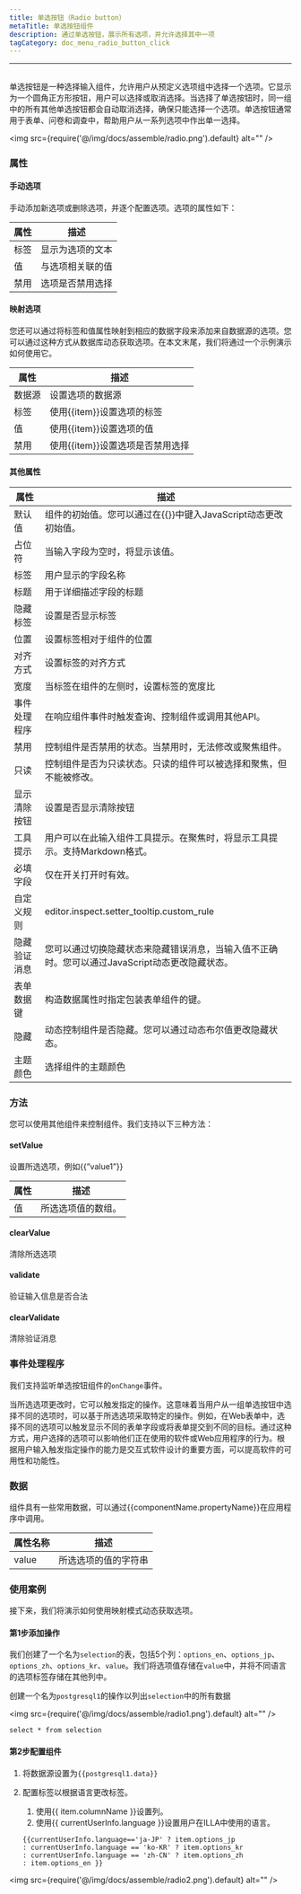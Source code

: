 ```yaml
---
title: 单选按钮（Radio button）
metaTitle: 单选按钮组件
description: 通过单选按钮，展示所有选项，并允许选择其中一项
tagCategory: doc_menu_radio_button_click
---
```

---

## <Heading hidden>单选按钮</Heading>

单选按钮是一种选择输入组件，允许用户从预定义选项组中选择一个选项。它显示为一个圆角正方形按钮，用户可以选择或取消选择。当选择了单选按钮时，同一组中的所有其他单选按钮都会自动取消选择，确保只能选择一个选项。单选按钮通常用于表单、问卷和调查中，帮助用户从一系列选项中作出单一选择。

<img src={require('@/img/docs/assemble/radio.png').default} alt="" />

### 属性

#### 手动选项

手动添加新选项或删除选项，并逐个配置选项。选项的属性如下：

| 属性 | 描述 |
| --- | --- |
| 标签 | 显示为选项的文本 |
| 值 | 与选项相关联的值 |
| 禁用 | 选项是否禁用选择 |

#### 映射选项

您还可以通过将标签和值属性映射到相应的数据字段来添加来自数据源的选项。您可以通过这种方式从数据库动态获取选项。在本文末尾，我们将通过一个示例演示如何使用它。

| 属性 | 描述 |
| --- | --- |
| 数据源 | 设置选项的数据源 |
| 标签 | 使用{{item}}设置选项的标签 |
| 值 | 使用{{item}}设置选项的值 |
| 禁用 | 使用{{item}}设置选项是否禁用选择 |

#### 其他属性

| 属性 | 描述 |
| --- | --- |
| 默认值 | 组件的初始值。您可以通过在{{}}中键入JavaScript动态更改初始值。 |
| 占位符 | 当输入字段为空时，将显示该值。 |
| 标签 | 用户显示的字段名称 |
| 标题 | 用于详细描述字段的标题 |
| 隐藏标签 | 设置是否显示标签 |
| 位置 | 设置标签相对于组件的位置 |
| 对齐方式 | 设置标签的对齐方式 |
| 宽度 | 当标签在组件的左侧时，设置标签的宽度比 |
| 事件处理程序 | 在响应组件事件时触发查询、控制组件或调用其他API。 |
| 禁用 | 控制组件是否禁用的状态。当禁用时，无法修改或聚焦组件。 |
| 只读 | 控制组件是否为只读状态。只读的组件可以被选择和聚焦，但不能被修改。 |
| 显示清除按钮 | 设置是否显示清除按钮 |
| 工具提示 | 用户可以在此输入组件工具提示。在聚焦时，将显示工具提示。支持Markdown格式。 |
| 必填字段 | 仅在开关打开时有效。 |
| 自定义规则 | editor.inspect.setter_tooltip.custom_rule |
| 隐藏验证消息 | 您可以通过切换隐藏状态来隐藏错误消息，当输入值不正确时。您可以通过JavaScript动态更改隐藏状态。 |
| 表单数据键 | 构造数据属性时指定包装表单组件的键。 |
| 隐藏 | 动态控制组件是否隐藏。您可以通过动态布尔值更改隐藏状态。 |
| 主题颜色 | 选择组件的主题颜色 |

### 方法

您可以使用其他组件来控制组件。我们支持以下三种方法：

#### setValue

设置所选选项，例如{{”value1”}}

| 属性 | 描述 |
| --- | --- |
| 值 | 所选选项值的数组。 |

#### clearValue

清除所选选项

#### validate

验证输入信息是否合法

#### clearValidate

清除验证消息

### 事件处理程序

我们支持监听单选按钮组件的`onChange`事件。

当所选选项更改时，它可以触发指定的操作。这意味着当用户从一组单选按钮中选择不同的选项时，可以基于所选选项采取特定的操作。例如，在Web表单中，选择不同的选项可以触发显示不同的表单字段或将表单提交到不同的目标。通过这种方式，用户选择的选项可以影响他们正在使用的软件或Web应用程序的行为。根据用户输入触发指定操作的能力是交互式软件设计的重要方面，可以提高软件的可用性和功能性。

### 数据

组件具有一些常用数据，可以通过{{componentName.propertyName}}在应用程序中调用。

| 属性名称 | 描述 |
| --- | --- |
| value | 所选选项的值的字符串 |

### 使用案例

接下来，我们将演示如何使用映射模式动态获取选项。

#### 第1步添加操作

我们创建了一个名为`selection`的表，包括5个列：`options_en`、`options_jp`、`options_zh`、`options_kr`、`value`。我们将选项值存储在`value`中，并将不同语言的选项标签存储在其他列中。

创建一个名为`postgresql1`的操作以列出`selection`中的所有数据

<img src={require('@/img/docs/assemble/radio1.png').default} alt="" />

```
select * from selection

```

#### 第2步配置组件

1. 将数据源设置为`{{postgresql1.data}}`
2. 配置标签以根据语言更改标签。
    1. 使用{{ item.columnName }}设置列。
    2. 使用{{ currentUserInfo.language }}设置用户在ILLA中使用的语言。
    
    ```
    {{currentUserInfo.language=='ja-JP' ? item.options_jp
    : currentUserInfo.language == 'ko-KR' ? item.options_kr
    : currentUserInfo.language == 'zh-CN' ? item.options_zh
    : item.options_en }}
    
    ```
    

<img src={require('@/img/docs/assemble/radio2.png').default} alt="" />


